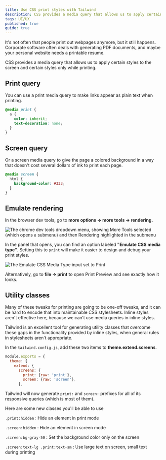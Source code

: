 ```yaml
---
title: Use CSS print styles with Tailwind
description: CSS provides a media query that allows us to apply certain styles to the screen and certain styles only while printing.
tags: UI/UX
published: true
guide: true
---
```


It's not often that people print out webpages anymore, but it still happens. Corporate software often deals with generating PDF documents, and maybe your personal website needs a printable resume.

CSS provides a media query that allows us to apply certain styles to the screen and certain styles only while printing.

## Print query

You can use a print media query to make links appear as plain text when printing.

```css numbered
@media print {
  a {
    color: inherit;
    text-decoration: none;
  }
}
```

## Screen query

Or a screen media query to give the page a colored background in a way that doesn't cost several dollars of ink to print each page.

```css numbered
@media screen {
  html {
    background-color: #333;
  }
}
```

## Emulate rendering

In the browser dev tools, go to **more options -> more tools -> rendering.**

![The chrome dev tools dropdown menu, showing More Tools selected (which opens a submenu) and then Rendering highlighted in the submenu](/images/css-print-styles_2021-07-14-16-07-28.png)

In the panel that opens, you can find an option labeled **"Emulate CSS media type"**. Setting this to `print` will make it easier to design and debug your print styles.

![The Emulate CSS Media Type input set to Print](/images/css-print-styles_2021-07-14-16-10-14.png)

Alternatively, go to **file -> print** to open Print Preview and see exactly how it looks.

## Utility classes

Many of these tweaks for printing are going to be one-off tweaks, and it can be hard to encode that into maintainable CSS stylesheets. Inline styles aren't effective here, because we can't use media queries in inline styles.

Tailwind is an excellent tool for generating utility classes that overcome these gaps in the functionality provided by inline styles, when general rules in stylesheets aren't appropriate.

In the `tailwind.config.js`, add these two items to **theme.extend.screens**.

```js numbered {5,6}
module.exports = {
  theme: {
    extend: {
      screens: {
        print: {raw: 'print'},
        screen: {raw: 'screen'},
      },
```

Tailwind will now generate `print:` and `screen:` prefixes for all of its responsive queries (which is most of them).

Here are some new classes you'll be able to use

`.print:hidden`
: Hide an element in print mode

`.screen:hidden`
: Hide an element in screen mode

`.screen:bg-gray-50`
: Set the background color only on the screen

`.screen:text-lg .print:text-sm`
: Use large text on screen, small text during printing

